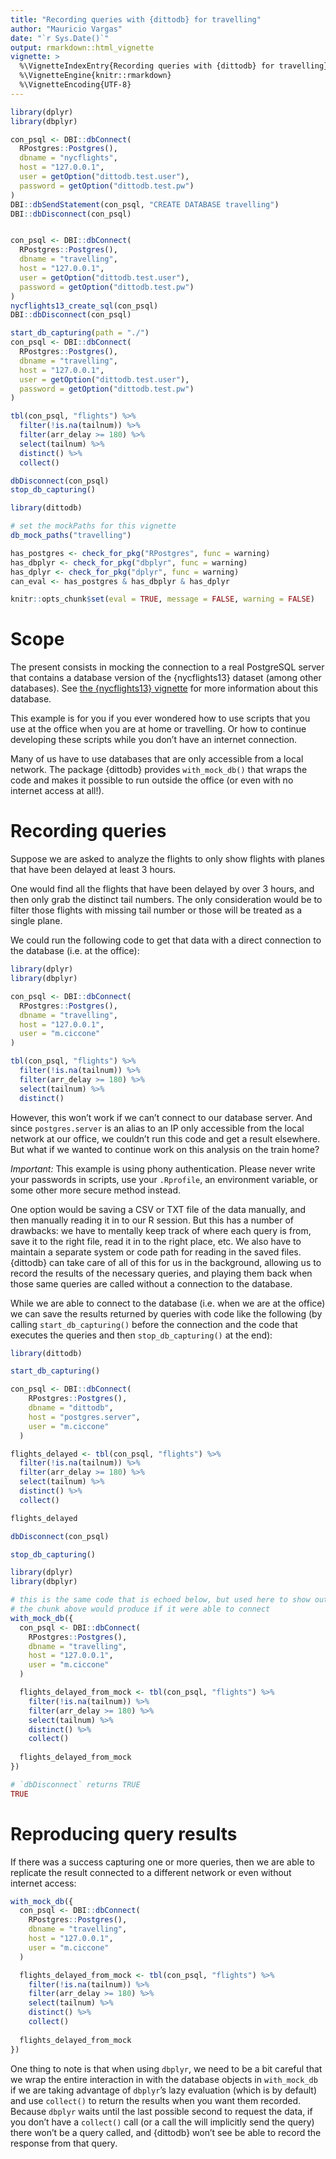 ```yaml
---
title: "Recording queries with {dittodb} for travelling"
author: "Mauricio Vargas"
date: "`r Sys.Date()`"
output: rmarkdown::html_vignette
vignette: >
  %\VignetteIndexEntry{Recording queries with {dittodb} for travelling}
  %\VignetteEngine{knitr::rmarkdown}
  %\VignetteEncoding{UTF-8}
---
```


```r
library(dplyr)
library(dbplyr)

con_psql <- DBI::dbConnect(
  RPostgres::Postgres(),
  dbname = "nycflights",
  host = "127.0.0.1",
  user = getOption("dittodb.test.user"),
  password = getOption("dittodb.test.pw")
)
DBI::dbSendStatement(con_psql, "CREATE DATABASE travelling")
DBI::dbDisconnect(con_psql)


con_psql <- DBI::dbConnect(
  RPostgres::Postgres(),
  dbname = "travelling",
  host = "127.0.0.1",
  user = getOption("dittodb.test.user"),
  password = getOption("dittodb.test.pw")
)
nycflights13_create_sql(con_psql)
DBI::dbDisconnect(con_psql)

start_db_capturing(path = "./")
con_psql <- DBI::dbConnect(
  RPostgres::Postgres(),
  dbname = "travelling",
  host = "127.0.0.1",
  user = getOption("dittodb.test.user"),
  password = getOption("dittodb.test.pw")
)

tbl(con_psql, "flights") %>%
  filter(!is.na(tailnum)) %>%
  filter(arr_delay >= 180) %>% 
  select(tailnum) %>%
  distinct() %>% 
  collect()

dbDisconnect(con_psql)
stop_db_capturing()
```

```r
library(dittodb)

# set the mockPaths for this vignette
db_mock_paths("travelling")

has_postgres <- check_for_pkg("RPostgres", func = warning)
has_dbplyr <- check_for_pkg("dbplyr", func = warning)
has_dplyr <- check_for_pkg("dplyr", func = warning)
can_eval <- has_postgres & has_dbplyr & has_dplyr

knitr::opts_chunk$set(eval = TRUE, message = FALSE, warning = FALSE)
```

# Scope

The present consists in mocking the connection to a real PostgreSQL server that
contains a database version of the {nycflights13} dataset (among other
databases). See [the {nycflights13} vignette](nycflights.html) for
more information about this database.

This example is for you if you ever wondered how to use scripts that you use
at the office when you are at home or travelling. Or how to continue developing
these scripts while you don't have an internet connection.

Many of us have to use databases that are only accessible from a local network. 
The package {dittodb} provides `with_mock_db()` that wraps the code and makes it
possible to run outside the office (or even with no internet access at all!).

# Recording queries

Suppose we are asked to analyze the flights to only show flights with planes 
that have been delayed at least 3 hours.

One would find all the flights that have been delayed by over 3 hours, and then 
only grab the distinct tail numbers. The only consideration would be to filter 
those flights with missing tail number or those will be treated as a single 
plane.

We could run the following code to get that data with a direct connection to the 
database (i.e. at the office):
```r
library(dplyr)
library(dbplyr)

con_psql <- DBI::dbConnect(
  RPostgres::Postgres(),
  dbname = "travelling",
  host = "127.0.0.1",
  user = "m.ciccone"
)

tbl(con_psql, "flights") %>%
  filter(!is.na(tailnum)) %>%
  filter(arr_delay >= 180) %>% 
  select(tailnum) %>%
  distinct()
```

However, this won't work if we can't connect to our database server. And since 
`postgres.server` is an alias to an IP only accessible from the local network at 
our office, we couldn't run this code and get a result elsewhere. But what if we 
wanted to continue work on this analysis on the train home?

*Important:* This example is using phony authentication. Please never write your 
passwords in scripts, use your `.Rprofile`, an environment variable, or some other 
more secure method instead.

One option would be saving a CSV or TXT file of the data manually, and then
manually reading it in to our R session. But this has a number of drawbacks: we
have to mentally keep track of where each query is from, save it to the right
file, read it in to the right place, etc. We also have to maintain a separate
system or code path for reading in the saved files. {dittodb} can take care of
all of this for us in the background, allowing us to record the results of the
necessary queries, and playing them back when those same queries are called
without a connection to the database.

While we are able to connect to the database (i.e. when we are at the office) we
can save the results returned by queries with code like the following (by
calling `start_db_capturing()` before the connection and the code that executes the
queries and then `stop_db_capturing()` at the end):

```r
library(dittodb)

start_db_capturing()

con_psql <- DBI::dbConnect(
    RPostgres::Postgres(),
    dbname = "dittodb",
    host = "postgres.server",
    user = "m.ciccone"
  )

flights_delayed <- tbl(con_psql, "flights") %>%
  filter(!is.na(tailnum)) %>%
  filter(arr_delay >= 180) %>% 
  select(tailnum) %>%
  distinct() %>%
  collect()

flights_delayed

dbDisconnect(con_psql)

stop_db_capturing()
```

```r
library(dplyr)
library(dbplyr)

# this is the same code that is echoed below, but used here to show output that 
# the chunk above would produce if it were able to connect
with_mock_db({
  con_psql <- DBI::dbConnect(
    RPostgres::Postgres(),
    dbname = "travelling",
    host = "127.0.0.1",
    user = "m.ciccone"
  )

  flights_delayed_from_mock <- tbl(con_psql, "flights") %>%
    filter(!is.na(tailnum)) %>%
    filter(arr_delay >= 180) %>%
    select(tailnum) %>%
    distinct() %>% 
    collect()
  
  flights_delayed_from_mock
})

# `dbDisconnect` returns TRUE
TRUE
```

# Reproducing query results

If there was a success capturing one or more queries, then we are able to
replicate the result connected to a different network or even without internet
access:

```r
with_mock_db({
  con_psql <- DBI::dbConnect(
    RPostgres::Postgres(),
    dbname = "travelling",
    host = "127.0.0.1",
    user = "m.ciccone"
  )

  flights_delayed_from_mock <- tbl(con_psql, "flights") %>%
    filter(!is.na(tailnum)) %>%
    filter(arr_delay >= 180) %>% 
    select(tailnum) %>%
    distinct() %>%
    collect()
  
  flights_delayed_from_mock
})
```

One thing to note is that when using `dbplyr`, we need to be a bit careful that 
we wrap the entire interaction in with the database objects in `with_mock_db` if
we are taking advantage of `dbplyr`'s lazy evaluation (which is by default) and
use `collect()` to return the results when you want them recorded. Because 
`dbplyr` waits until the last possible second to request the data, if you don't 
have a `collect()` call (or a call the will implicitly send the query) there 
won't be a query called, and {dittodb} won't see be able to record the response 
from that query.
